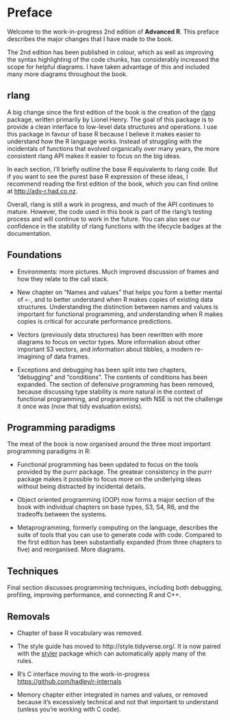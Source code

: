 # Preface

Welcome to the work-in-progress 2nd edition of __Advanced R__. This preface describes the major changes that I have made to the book.

The 2nd edition has been published in colour, which as well as improving the syntax highlighting of the code chunks, has considerably increased the scope for helpful diagrams. I have taken advantage of this and included many more diagrams throughout the book. 

## rlang

A big change since the first edition of the book is the creation of the [rlang](http://rlang.r-lib.org) package, written primarily by Lionel Henry. The goal of this package is to provide a clean interface to low-level data structures and operations. I use this package in favour of base R because I believe it makes easier to understand how the R language works. Instead of struggling with the incidentals of functions that evolved organically over many years, the more consistent rlang API makes it easier to focus on the big ideas.

In each section, I'll briefly outline the base R equivalents to rlang code. But if you want to see the purest base R expression of these ideas, I recommend reading the first edition of the book, which you can find online at <http://adv-r.had.co.nz>.

Overall, rlang is still a work in progress, and much of the API continues to mature. However, the code used in this book is part of the rlang's testing process and will continue to work in the future. You can also see our confidence in the stability of rlang functions with the lifecycle badges at the documentation.

## Foundations

*   Environments: more pictures. Much improved discussion of frames and how they
    relate to the call stack.

*   New chapter on "Names and values" that helps you form a better mental 
    of `<-`, and to better understand when R makes copies of existing 
    data structures. Understanding the distinction between names and values is
    important for functional programming, and understanding when R makes copies
    is critical for accurate performance predictions.

*   Vectors (previously data structures) has been rewritten 
    with more diagrams to focus on vector types. More information
    about other important S3 vectors, and information about tibbles,
    a modern re-imagining of data frames.

*   Exceptions and debugging has been split into two chapters, "debugging"
    and "conditions". The contents of conditions has been expanded. The section
    of defensive programming has been removed, because discussing type stability
    is more natural in the context of functional programming, and programming
    with NSE is not the challenge it once was (now that tidy evaluation exists).

## Programming paradigms

The meat of the book is now organised around the three most important programming paradigms in R:

* Functional programming has been updated to focus on the tools provided by
  the purrr package. The greatear consistency in the purrr package makes 
  it possible to focus more on the underlying ideas without being distracted by 
  incidental details.

* Object oriented programming (OOP) now forms a major section of the book with 
  individual chapters on base types, S3, S4, R6, and the tradeoffs between 
  the systems.
  
* Metaprogramming, formerly computing on the language, describes the suite
  of tools that you can use to generate code with code. Compared to the 
  first edition has been substantially expanded (from three chapters to five)
  and reorganised. More diagrams.

## Techniques

Final section discusses programming techniques, including both debugging, profiling, improving performance, and connecting R and C++.

## Removals

* Chapter of base R vocabulary was removed.

* The style guide has moved to http://style.tidyverse.org/. It is now
  paired with the [styler](http://styler.r-lib.org/) package which can
  automatically apply many of the rules.

* R's C interface moving to the work-in-progress 
  <https://github.com/hadley/r-internals>

* Memory chapter either integrated in names and values, or removed because
  it's excessively technical and not that important to understand (unless
  you're working with C code).
